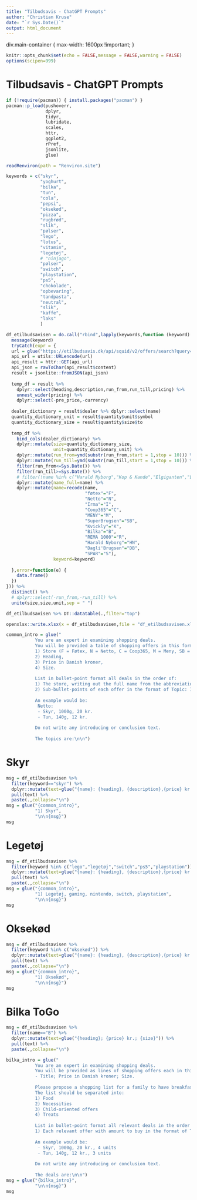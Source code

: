 ```yaml
---
title: "Tilbudsavis - ChatGPT Prompts"
author: "Christian Kruse"
date: "`r Sys.Date()`"
output: html_document
---
```


div.main-container {
  max-width: 1600px !important;
}

```r
knitr::opts_chunk$set(echo = FALSE,message = FALSE,warning = FALSE)
options(scipen=999)
```

# Tilbudsavis - ChatGPT Prompts

```r

if (!require(pacman)) { install.packages("pacman") }
pacman::p_load(pushoverr,
               dplyr,
               tidyr,
               lubridate,
               scales,
               httr,
               ggplot2,
               rPref,
               jsonlite,
               glue)

```


```r
readRenviron(path = "Renviron.site")
```

```r

keywords = c("skyr",
             "yoghurt",
             "bilka",
             "tun",
             "cola",
             "pepsi",
             "oksekød",
             "pizza",
             "rugbrød",
             "slik",
             "pølser",
             "lego",
             "lotus",
             "vitamin",
             "legetøj",
             # "ninjago",
             "pølser",
             "switch",
             "playstation",
             "ps5",
             "chokolade",
             "opbevaring",
             "tandpasta",
             "neutral",
             "slik",
             "kaffe",
             "laks"
             )

df_etilbudsavisen = do.call("rbind",lapply(keywords,function (keyword) {
  message(keyword)
  tryCatch(expr = {
  url = glue("https://etilbudsavis.dk/api/squid/v2/offers/search?query={keyword}&r_lat=55.7715601&r_lng=12.4943525&r_radius=30000&r_locale=da_DK&limit=100&offset=0")
  api_url = utils::URLencode(url)
  api_result = httr::GET(api_url)
  api_json = rawToChar(api_result$content)
  result = jsonlite::fromJSON(api_json)
  
  temp_df = result %>% 
    dplyr::select(heading,description,run_from,run_till,pricing) %>% 
    unnest_wider(pricing) %>% 
    dplyr::select(-pre_price,-currency) 
  
  dealer_dictionary = result$dealer %>% dplyr::select(name) 
  quantity_dictionary_unit = result$quantity$unit$symbol
  quantity_dictionary_size = result$quantity$size$to
  
  temp_df %>% 
    bind_cols(dealer_dictionary) %>% 
    dplyr::mutate(size=quantity_dictionary_size,
                  unit=quantity_dictionary_unit) %>% 
    dplyr::mutate(run_from=ymd(substr(run_from,start = 1,stop = 10))) %>% 
    dplyr::mutate(run_till=ymd(substr(run_till,start = 1,stop = 10))) %>% 
    filter(run_from<=Sys.Date()) %>% 
    filter(run_till>=Sys.Date()) %>% 
    # filter(!name %in% c("Harald Nyborg","Kop & Kande","Elgiganten","Lidl","Min Købmand","Imerco","Skousen","LET-KØB")) %>% 
    dplyr::mutate(name_full=name) %>% 
    dplyr::mutate(name=recode(name,
                              "føtex"="F",
                              "Netto"="N",
                              "Irma"="I",
                              "Coop365"="C",
                              "MENY"="M",
                              "SuperBrugsen"="SB",
                              "Kvickly"="K",
                              "Bilka"="B",
                              "REMA 1000"="R",
                              "Harald Nyborg"="HN",
                              "Dagli'Brugsen"="DB",
                              "SPAR"="S"),
                  keyword=keyword)
    
  },error=function(e) {
    data.frame()
  })
})) %>% 
  distinct() %>% 
  # dplyr::select(-run_from,-run_till) %>% 
  unite(size,size,unit,sep = " ")

```

```r
df_etilbudsavisen %>% DT::datatable(.,filter="top")
```

```r
openxlsx::write.xlsx(x = df_etilbudsavisen,file = "df_etilbudsavisen.xlsx")
```


```r
common_intro = glue("
           You are an expert in examining shopping deals.
           You will be provided a table of shopping offers in this format: 
           1) Store (F = Føtex, N = Netto, C = Coop365, M = Meny, SB = SuperBrugsen, K = Kvickly, B = Bilka, S = Spar), 
           2) Heading, 
           3) Price in Danish kroner, 
           4) Size. 
           
           List in bullet-point format all deals in the order of:
           1) The store, writing out the full name from the abbreviation, 
           2) Sub-bullet-points of each offer in the format of Topic: Item Name, Price, Content.  
           
           An example would be:
            Netto:
            - Skyr, 1000g, 20 kr.
            - Tun, 140g, 12 kr.
           
           Do not write any introducing or conclusion text. 
           
           The topics are:\n\n")
```

# Skyr

```r
msg = df_etilbudsavisen %>% 
  filter(keyword=="skyr") %>% 
  dplyr::mutate(text=glue("{name}: {heading}, {description},{price} kr.,{size}")) %>% 
  pull(text) %>% 
  paste(.,collapse="\n")
msg = glue("{common_intro}",
           "1) Skyr",
           "\n\n{msg}")
msg
```

# Legetøj

```r
msg = df_etilbudsavisen %>% 
  filter(keyword %in% c("lego","legetøj","switch","ps5","playstation")) %>% 
  dplyr::mutate(text=glue("{name}: {heading}, {description},{price} kr.,{size}")) %>% 
  pull(text) %>% 
  paste(.,collapse="\n")
msg = glue("{common_intro}",
           "1) Legetøj, gaming, nintendo, switch, playstation",
           "\n\n{msg}")
msg
```

# Oksekød

```r

msg = df_etilbudsavisen %>% 
  filter(keyword %in% c("oksekød")) %>% 
  dplyr::mutate(text=glue("{name}: {heading}, {description},{price} kr.,{size}")) %>% 
  pull(text) %>% 
  paste(.,collapse="\n")
msg = glue("{common_intro}",
           "1) Oksekød",
           "\n\n{msg}")
msg


```

# Bilka ToGo

```r

msg = df_etilbudsavisen %>% 
  filter(name=="B") %>% 
  dplyr::mutate(text=glue("{heading}; {price} kr.; {size}")) %>% 
  pull(text) %>% 
  paste(.,collapse="\n")

bilka_intro = glue("
           You are an expert in examining shopping deals.
           You will be provided as lines of shopping offers each in this format: 
           - Title; Price in Danish kroner; Size. 
           
           Please propose a shopping list for a family to have breakfast, lunch, and dinners for 14 days.
           The list should be separated into:
           1) Food
           2) Necessities
           3) Child-oriented offers
           4) Treats
           
           List in bullet-point format all relevant deals in the order of:
           1) Each relevant offer with amount to buy in the format of Topic: Item Name, Price, Content.  
           
           An example would be:
            - Skyr, 1000g, 20 kr., 4 units
            - Tun, 140g, 12 kr., 3 units
           
           Do not write any introducing or conclusion text. 
           
           The deals are:\n\n")
msg = glue("{bilka_intro}",
           "\n\n{msg}")
msg

```

